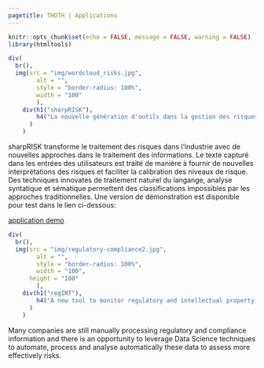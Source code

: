 ```yaml
---
pagetitle: THOTH | Applications
---
```


```r
knitr::opts_chunk$set(echo = FALSE, message = FALSE, warning = FALSE)
library(htmltools)
```

```r

div(
  br(),
  img(src = "img/wordcloud_risks.jpg",
        alt = "",
        style = "border-radius: 100%",
        width = "100"
        ),
    div(h1("sharpRISK"),
        h4("La nouvelle génération d'outils dans la gestion des risques industriels, supportée par le traitement naturel du langange.")
      )
    )
```

sharpRISK transforme le traitement des risques dans l'industrie avec de nouvelles approches dans le traitement des informations.
Le texte capturé dans les entrées des utilisateurs est traité de manière à fournir de nouvelles interprétations des risques et faciliter la calibration des niveaux de risque. Des techniques innovates de traitement naturel du langange, analyse syntatique et sématique permettent des classifications impossibles par les approches traditionnelles. Une version de démonstration est disponible pour test dans le lien ci-dessous:

[application demo](https://thoth.shinyapps.io/sharprisk/)  

```r
div(
  br(),
  img(src = "img/regulatory-compliance2.jpg",
        alt = "",
        style = "border-radius: 100%",
        width = "100",
      height = "100"
        ),
    div(h1("regINT"),
        h4("A new tool to monitor regulatory and intellectual property information")
      )
    )
```

Many companies are still manually processing regulatory and compliance information and there is an opportunity to leverage Data Science techniques to automate, process and analyse automatically these data to assess more effectively risks.
